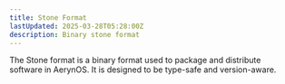 ```yaml
---
title: Stone Format
lastUpdated: 2025-03-28T05:28:00Z
description: Binary stone format
---
```


The Stone format is a binary format used to package and distribute software in AerynOS. It is designed to be type-safe and version-aware.

<DirectoryList/>
